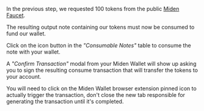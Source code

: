 
In the previous step, we requested 100 tokens from the public [Miden Faucet](https://faucet.testnet.miden.io/).

The resulting output note containing our tokens must now be consumed to fund our wallet.

Click on the <EllipsisVertical className="size-4 inline" /> icon button in the _"Consumable Notes"_ table to consume the note with your wallet.

A _"Confirm Transaction"_ modal from your Miden Wallet will show up asking you to sign the resulting consume transaction that will transfer the tokens to your account.

You will need to click on the Miden Wallet browser extension pinned icon to actually trigger the transaction, don't close the new tab responsible for generating the transaction until it's completed.
